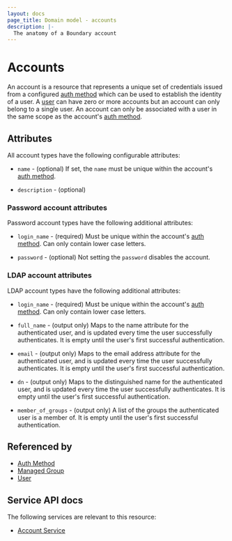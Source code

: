```yaml
---
layout: docs
page_title: Domain model - accounts
description: |-
  The anatomy of a Boundary account
---
```


# Accounts

An account is a resource
that represents a unique set of credentials
issued from a configured [auth method][]
which can be used to establish the identity of a user.
A [user][] can have zero or more accounts
but an account can only belong to a single user.
An account can only be associated with a user
in the same scope as the account's [auth method][].

## Attributes

All account types have the following configurable attributes:

- `name` - (optional)
  If set, the `name` must be unique within the account's [auth method][].

- `description` - (optional)

### Password account attributes

Password account types have the following additional attributes:

- `login_name` - (required)
  Must be unique within the account's [auth method][].
  Can only contain lower case letters.

- `password` - (optional)
  Not setting the `password` disables the account.

### LDAP account attributes

LDAP account types have the following additional attributes:

- `login_name` - (required)
  Must be unique within the account's [auth method][].
  Can only contain lower case letters.

- `full_name` - (output only)
  Maps to the name attribute for the authenticated user, and is updated every
  time the user successfully authenticates. It is empty until the user's
  first successful authentication.

- `email` - (output only)
  Maps to the email address attribute for the authenticated user, and is updated
  every time the user successfully authenticates. It is empty until the
  user's first successful authentication.

- `dn` - (output only)
  Maps to the distinguished name for the authenticated user, and is updated
  every time the user successfully authenticates. It is empty until the
  user's first successful authentication.

- `member_of_groups` - (output only)
  A list of the groups the authenticated user is a member of. It is empty
  until the user's first successful authentication.

## Referenced by

- [Auth Method][]
- [Managed Group][]
- [User][]

[auth method]: /boundary/docs/concepts/domain-model/auth-methods
[managed group]: /boundary/docs/concepts/domain-model/managed-groups
[user]: /boundary/docs/concepts/domain-model/users

## Service API docs

The following services are relevant to this resource:

- [Account Service](/boundary/api-docs/account-service)
